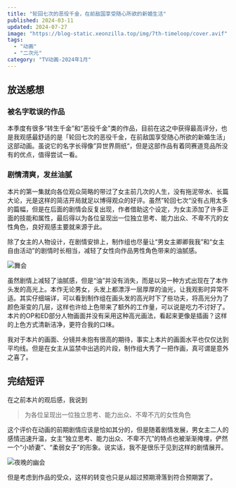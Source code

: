 ```yaml
---
title: "轮回七次的恶役千金，在前敌国享受随心所欲的新婚生活"
published: 2024-03-11
updated: 2024-07-27
image: "https://blog-static.xeonzilla.top/img/7th-timeloop/cover.avif"
tags:
  - "动画"
  - "二次元"
category: "TV动画-2024年1月"
---
```

## 放送感想
### 被名字耽误的作品
本季度有很多“转生千金”和“恶役千金”类的作品，目前在这之中获得最高评分，也是我观感最舒适的是「轮回七次的恶役千金，在前敌国享受随心所欲的新婚生活」这部动画。虽说它的名字长得像”异世界厕纸“，但是这部作品有着同赛道竞品所没有的优点，值得尝试一看。

### 剧情清爽，发丝油腻
本片的第一集就向各位观众简略的带过了女主前几次的人生，没有拖泥带水、长篇大论，光是这样的简洁开局就足以博得观众的好评。虽然”轮回七次“没有占用太多的篇幅，但是在后面的剧情会反复出现，作者借助这个设定，为女主添加了许多正面的技能和属性，最后得以为各位呈现出一位独立思考、能力出众、不卑不亢的女性角色，良好观感主要就来源于此。

除了女主的人物设计，在剧情安排上，制作组也尽量让“男女主卿卿我我”和“女主自由活动”的剧情时长相当，减轻了女性向作品男性角色带来的油腻感。

![舞会](https://blog-static.xeonzilla.top/img/7th-timeloop/01.avif "舞会")

虽然剧情上减轻了油腻感，但是“油”并没有消失，而是以另一种方式出现在了本作头发的高光上。本作无论男女，头发上都漂浮一层厚厚的油光，让我观影时异常不适。其实仔细端详，可以看到制作组在画头发的高光时下了些功夫，将高光分为了颜色渐变的几层，这样也许给上色带来了额外的工作量，可以说是吃力不讨好了。本片的OP和ED部分人物画面并没有采用这种高光画法，看起来更像是插画？这样的上色方式清新洁净，更符合我的口味。

我对于本片的画面、分镜并未抱有很高的期待，事实上本片的画面水平也仅仅达到平均线。但是在女主从监禁中出逃的片段，制作组大秀了一把作画，真可谓是意外之喜了。

## 完结短评
在之前本片的观后感，我说到
>为各位呈现出一位独立思考、能力出众、不卑不亢的女性角色

这个评价在动画的前期剧情应该是恰如其分的，但是随着剧情发展，男女主二人的感情迅速升温，女主“独立思考、能力出众、不卑不亢”的特点也被渐渐掩埋，俨然一个“小娇妻”、“柔弱女子”的形象。说实话，我不是很乐于见到这样的剧情展开。

![夜晚的幽会](https://blog-static.xeonzilla.top/img/7th-timeloop/02.avif "夜晚的幽会")

但是考虑到作品的受众，这样的转变也只是从超过预期滑落到符合预期罢了。
